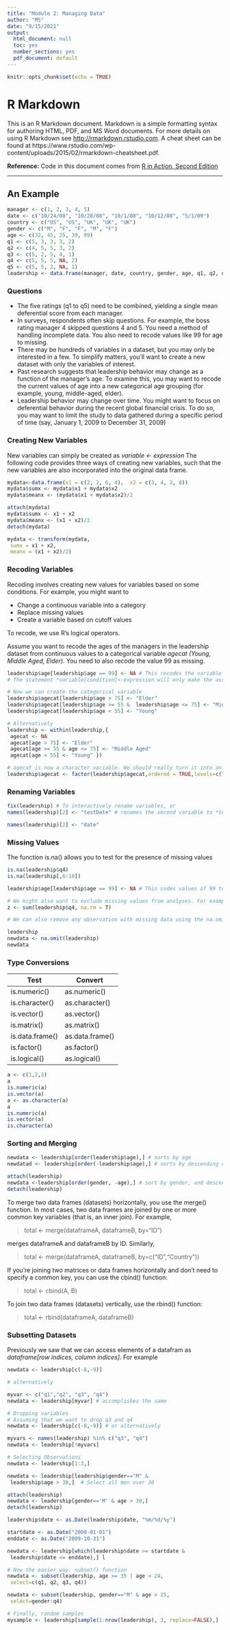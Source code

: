```yaml
---
title: "Module 2: Managing Data"
author: "MS"
date: "9/15/2021"
output:
  html_document: null
  toc: yes
  number_sections: yes
  pdf_document: default
---
```


```r
knitr::opts_chunk$set(echo = TRUE)
```

# R Markdown

This is an R Markdown document. Markdown is a simple formatting syntax for authoring HTML, PDF, and MS Word documents. For more details on using R Markdown see <http://rmarkdown.rstudio.com>. A cheat sheet can be found at https://www.rstudio.com/wp-content/uploads/2015/02/rmarkdown-cheatsheet.pdf.

**Reference:** Code in this document comes from [R in Action, Second Edition](https://www.manning.com/books/r-in-action-third-edition?)

******
## An Example {.tabset}
```r
manager <- c(1, 2, 3, 4, 5)
date <- c("10/24/08", "10/28/08", "10/1/08", "10/12/08", "5/1/09") 
country <- c("US", "US", "UK", "UK", "UK") 
gender <- c("M", "F", "F", "M", "F")
age <- c(32, 45, 25, 39, 99) 
q1 <- c(5, 3, 3, 3, 2) 
q2 <- c(4, 5, 5, 3, 2) 
q3 <- c(5, 2, 5, 4, 1) 
q4 <- c(5, 5, 5, NA, 2) 
q5 <- c(5, 5, 2, NA, 1)
leadership <- data.frame(manager, date, country, gender, age, q1, q2, q3, q4, q5, stringsAsFactors=FALSE)
```
### Questions

* The five ratings (q1 to q5) need to be combined, yielding a single mean deferential score from each manager.
* In surveys, respondents often skip questions. For example, the boss rating manager 4 skipped questions 4 and 5. You need a method of handling incomplete data. You also need to recode values like 99 for age to missing.
* There may be hundreds of variables in a dataset, but you may only be interested in a few. To simplify matters, you’ll want to create a new dataset with only the variables of interest. 
* Past research suggests that leadership behavior may change as a function of the manager’s age. To examine this, you may want to recode the current values of age into a new categorical age grouping (for example, young, middle-aged, elder).
* Leadership behavior may change over time. You might want to focus on deferential behavior during the recent global financial crisis. To do so, you may want to limit the study to data gathered during a specific period of time (say, January 1, 2009 to December 31, 2009)

### Creating New Variables

New variables can simply be created as *variable <- expression*
The following code provides three ways of creating new variables, such that the new variables are also
incorporated into the original data frame.

```r
mydata<-data.frame(x1 = c(2, 2, 6, 4),  x2 = c(3, 4, 2, 8))
mydata$sumx <- mydata$x1 + mydata$x2
mydata$meanx <- (mydata$x1 + mydata$x2)/2

attach(mydata)
mydata$sumx <- x1 + x2
mydata$meanx <- (x1 + x2)/2
detach(mydata)

mydata <- transform(mydata,
 sumx = x1 + x2,
 meanx = (x1 + x2)/2)
```

### Recoding Variables
Recoding involves creating new values for variables based on some conditions. For example, you might want to 

* Change a continuous variable into a category
* Replace missing values
* Create a variable based on cutoff values

To recode, we use R's logical operators.

Assume you want to recode the ages of the managers in the leadership dataset from continuous values to a categorical variable *agecat (Young, Middle Aged, Elder)*. You need to also recode the value 99 as missing.
```r
leadership$age[leadership$age == 99] <- NA # This recodes the variable age, when age is 99 to NA
# The statement *variable[condition]<-expression will only make the assignment when TRUE

# Now we can create the categorical variable
leadership$agecat[leadership$age > 75] <- "Elder"
leadership$agecat[leadership$age >= 55 &  leadership$age <= 75] <- "Middle Aged"
leadership$agecat[leadership$age < 55] <- "Young"

# Alternatively
leadership <- within(leadership,{
 agecat <- NA
 agecat[age > 75] <- "Elder"
 agecat[age >= 55 & age <= 75] <- "Middle Aged"
 agecat[age < 55] <- "Young" })

# agecat is now a character variable. We should really turn it into an ordered factor.
leadership$agecat <- factor(leadership$agecat,ordered = TRUE,levels=c("Elder","Middle Aged","Young"))

```

### Renaming Variables


```r
fix(leadership) # To interactively rename variables, or 
names(leadership)[2] <- "testDate" # renames the second variable to *testDate*

```
```r
names(leadership)[2] <- "date"
```

### Missing Values
The function is.na() allows you to test for the presence of missing values
```r
is.na(leadership$q4)
is.na(leadership[,6:10])

leadership$age[leadership$age == 99] <- NA # This codes values of 99 to NA, so they are not included in calculations

# We might also want to exclude missing values from analyses. For example
z <- sum(leadership$q4, na.rm = T)

# We can also remove any observation with missing data using the na.omit() function.

leadership
newdata <- na.omit(leadership)
newdata
```

### Type Conversions


Test | Convert
---- |--------
is.numeric() | as.numeric()
is.character()| as.character()
is.vector() |as.vector()
is.matrix() |as.matrix()
is.data.frame() |as.data.frame()
is.factor() |as.factor()
is.logical() |as.logical()

```r
a <- c(1,2,3)
a
is.numeric(a)
is.vector(a)
a <- as.character(a)
a
is.numeric(a)
is.vector(a)
is.character(a)
```
### Sorting and Merging

```r
newdata <- leadership[order(leadership$age),] # sorts by age
newdatad <- leadership[order(-leadership$age),] # sorts by descending order of age

attach(leadership)
newdata <-leadership[order(gender, -age),] # sort by gender, and descending age
detach(leadership)

```
To merge two data frames (datasets) horizontally, you use the merge() function. In
most cases, two data frames are joined by one or more common key variables (that is,
an inner join). For example,

> total <- merge(dataframeA, dataframeB, by="ID")

merges dataframeA and dataframeB by ID. Similarly,

> total <- merge(dataframeA, dataframeB, by=c("ID","Country"))

If you’re joining two matrices or data frames horizontally and don’t need to specify a
common key, you can use the cbind() function:

> total <- cbind(A, B)

To join two data frames (datasets) vertically, use the rbind() function: 

> total <- rbind(dataframeA, dataframeB)

### Subsetting Datasets

Previously we saw that we can access elements of a datafram as *dataframe[row indices, column indices]*. For example 

```r
newdata <- leadership[c(-8,-9)]

# alternatively

myvar <- c("q1","q2", "q3", "q4")
newdata <- leadership[myvar] # accomplishes the same

# Dropping variables
# Assuming that we want to drop q3 and q4
newdata <- leadership[c(-8,-9)] # or alternatively

myvars <- names(leadership) %in% c("q3", "q4") 
newdata <- leadership[!myvars]

# Selecting Observations
newdata <- leadership[1:3,] 

newdata <- leadership[leadership$gender=="M" & 
 leadership$age > 30,]  # Select all men over 30

attach(leadership) 
newdata <- leadership[gender=='M' & age > 30,] 
detach(leadership)

leadership$date <- as.Date(leadership$date, "%m/%d/%y") 

startdate <- as.Date("2009-01-01") 
enddate <- as.Date("2009-10-31") 

newdata <- leadership[which(leadership$date >= startdate & 
 leadership$date <= enddate),] l

```

```r
# Now the easier way. subset() function
newdata <- subset(leadership, age >= 35 | age < 24,
 select=c(q1, q2, q3, q4)) 

newdata <- subset(leadership, gender=="M" & age > 25, 
 select=gender:q4) 

# Finally, random samples
mysample <- leadership[sample(1:nrow(leadership), 3, replace=FALSE),]

```




